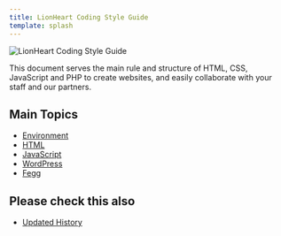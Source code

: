 ```yaml
---
title: LionHeart Coding Style Guide
template: splash
---
```


![LionHeart Coding Style Guide](/img/main.png)

This document serves the main rule and structure of HTML, CSS, JavaScript and PHP to create websites, and easily collaborate with your staff and our partners.

## Main Topics

- [Environment](/docs/env)
- [HTML](/docs/html)
- [JavaScript](/docs/javascript)
- [WordPress](/docs/wordpress)
- [Fegg](/docs/fegg)

## Please check this also

- [Updated History](/updated)
